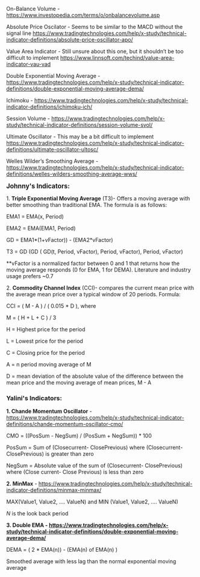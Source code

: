 On-Balance Volume - https://www.investopedia.com/terms/o/onbalancevolume.asp

Absolute Price Oscilator - Seems to be similar to the MACD without the signal line https://www.tradingtechnologies.com/help/x-study/technical-indicator-definitions/absolute-price-oscillator-apo/ 

Value Area Indicator - Still unsure about this one, but it shouldn’t be too difficult to implement https://www.linnsoft.com/techind/value-area-indicator-vau-vad

Double Exponential Moving Average - https://www.tradingtechnologies.com/help/x-study/technical-indicator-definitions/double-exponential-moving-average-dema/

Ichimoku - https://www.tradingtechnologies.com/help/x-study/technical-indicator-definitions/ichimoku-ich/

Session Volume - https://www.tradingtechnologies.com/help/x-study/technical-indicator-definitions/session-volume-svol/

Ultimate Oscillator - This may be a bit difficult to implement https://www.tradingtechnologies.com/help/x-study/technical-indicator-definitions/ultimate-oscillator-ultosc/

Welles Wilder’s Smoothing Average - https://www.tradingtechnologies.com/help/x-study/technical-indicator-definitions/welles-wilders-smoothing-average-wws/

<big>'''Johnny's Indicators:'''</big>

1. '''Triple Exponential Moving Average''' (T3)- Offers a moving average with better smoothing than traditional EMA. The formula is as follows:

EMA1 = EMA(x, Period)

EMA2 = EMA(EMA1, Period)

GD = EMA1*(1+vFactor)) - (EMA2*vFactor)

T3 = GD (GD ( GD(t, Period, vFactor), Period, vFactor), Period, vFactor)

<nowiki>**</nowiki>vFactor is a normalized factor between 0 and 1 that returns how the moving average responds (0 for EMA, 1 for DEMA). Literature and industry usage prefers ~0.7

2. '''Commodity Channel Index''' (CCI)- compares the current mean price with the average mean price over a typical window of 20 periods. Formula:

CCI = ( M - A ) / ( 0.015 * D ), where

M = ( H + L + C ) / 3

H = Highest price for the period

L = Lowest price for the period

C = Closing price for the period

A = n period moving average of M

D = mean deviation of the absolute value of the difference between the mean price and the moving average of mean prices, M - A

=== '''Yalini's Indicators:''' ===
'''1. Chande Momentum Oscillator''' - https://www.tradingtechnologies.com/help/x-study/technical-indicator-definitions/chande-momentum-oscillator-cmo/

CMO = ((PosSum - NegSum) / (PosSum + NegSum)) * 100

PosSum = Sum of (Closecurrent- ClosePrevious) where (Closecurrent- ClosePrevious) is greater than zero

NegSum = Absolute value of the sum of (Closecurrent- ClosePrevious) where (Close current- Close Previous) is less than zero

'''2. MinMax''' - https://www.tradingtechnologies.com/help/x-study/technical-indicator-definitions/minmax-minmax/

MAX(Value1, Value2, …. ValueN) and MIN (Value1, Value2, …. ValueN) 

''N'' is the look back period

'''3. Double EMA -  https://www.tradingtechnologies.com/help/x-study/technical-indicator-definitions/double-exponential-moving-average-dema/'''

DEMA = ( 2 * EMA(n)) - (EMA(n) of EMA(n) )

Smoothed average with less lag than the normal exponential moving average